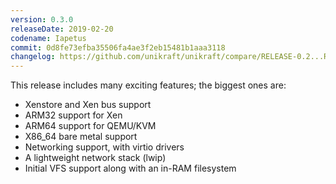```yaml
---
version: 0.3.0
releaseDate: 2019-02-20
codename: Iapetus
commit: 0d8fe73efba35506fa4ae3f2eb15481b1aaa3118
changelog: https://github.com/unikraft/unikraft/compare/RELEASE-0.2...RELEASE-0.3
---
```


This release includes many exciting features; the biggest ones are:

- Xenstore and Xen bus support
- ARM32 support for Xen
- ARM64 support for QEMU/KVM
- X86_64 bare metal support
- Networking support, with virtio drivers
- A lightweight network stack (lwip)
- Initial VFS support along with an in-RAM filesystem
